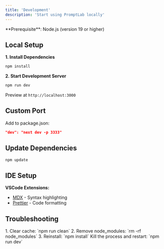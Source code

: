 ```yaml
---
title: 'Development'
description: 'Start using PromptLab locally'
---
```


<Info>
  **Prerequisite**: Node.js (version 19 or higher)
</Info>

## Local Setup

**1. Install Dependencies**
```bash
npm install
```

**2. Start Development Server**
```bash
npm run dev
```
Preview at `http://localhost:3000`

## Custom Port
Add to package.json:
```json
"dev": "next dev -p 3333"
```

## Update Dependencies
```bash
npm update
```

## IDE Setup

**VSCode Extensions:**
- [MDX](https://marketplace.visualstudio.com/items?itemName=unifiedjs.vscode-mdx) - Syntax highlighting
- [Prettier](https://marketplace.visualstudio.com/items?itemName=esbenp.prettier-vscode) - Code formatting

## Troubleshooting

<AccordionGroup>
  <Accordion title="Build Errors">
    1. Clear cache: `npm run clean`
    2. Remove node_modules: `rm -rf node_modules`
    3. Reinstall: `npm install`
  </Accordion>
  <Accordion title="Port Already in Use">
    Kill the process and restart: `npm run dev`
  </Accordion>
</AccordionGroup>